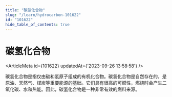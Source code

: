 ```yaml
---
title: "碳氢化合物"
slug: "/learn/hydrocarbon-101622"
id: "101622"
hide_table_of_contents: true
---
```



# 碳氢化合物

<ArticleMeta id={101622} updatedAt={'2023-09-26 13:58:58'} />
<div className='border-solid border-b border-t-0 my-4 border-[var(--ifm-color-gray-300)]' />

碳氢化合物是指仅由碳和氢原子组成的有机化合物。碳氢化合物是自然存在的，是原油、天然气、煤炭等重要能源的基础。它们具有很高的可燃性，燃烧时会产生二氧化碳、水和热能。因此，碳氢化合物是一种非常有效的燃料来源。
